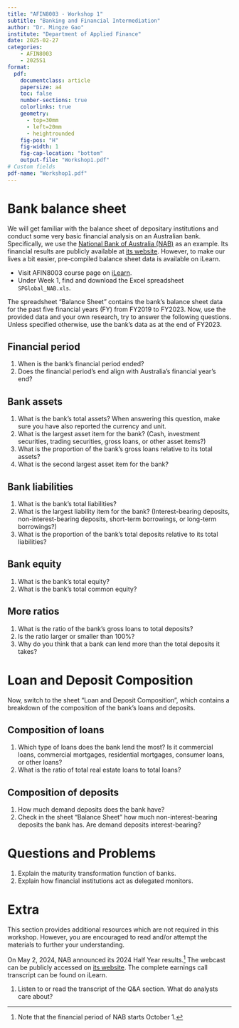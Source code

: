 ```yaml
---
title: "AFIN8003 - Workshop 1"
subtitle: "Banking and Financial Intermediation"
author: "Dr. Mingze Gao"
institute: "Department of Applied Finance"
date: 2025-02-27
categories:
    - AFIN8003
    - 2025S1
format: 
  pdf:
    documentclass: article
    papersize: a4
    toc: false
    number-sections: true
    colorlinks: true
    geometry:
      - top=30mm
      - left=20mm
      - heightrounded
    fig-pos: "H"
    fig-width: 1
    fig-cap-location: "bottom"
    output-file: "Workshop1.pdf"
# Custom fields
pdf-name: "Workshop1.pdf"
---
```


# Bank balance sheet

We will get familiar with the balance sheet of depositary institutions and conduct some very basic financial analysis on an Australian bank. Specifically, we use the [National Bank of Australia (NAB)](https://nab.com.au) as an example. Its financial results are publicly available at [its website](https://www.nab.com.au/about-us/shareholder-centre/financial-disclosures-and-reporting/financial-results). However, to make our lives a bit easier, pre-compiled balance sheet data is available on iLearn.

- Visit AFIN8003 course page on [iLearn](https://ilearn.mq.edu.au/).
- Under Week 1, find and download the Excel spreadsheet `SPGlobal_NAB.xls`.

::: {.callout-note}
The spreadsheet "Balance Sheet" contains the bank's balance sheet data for the past five financial years (FY) from FY2019 to FY2023. Now, use the provided data and your own research, try to answer the following questions. Unless specified otherwise, use the bank's data as at the end of FY2023.
:::

## Financial period

1. When is the bank's financial period ended?
2. Does the financial period's end align with Australia's financial year's end?

## Bank assets

1. What is the bank's total assets? When answering this question, make sure you have also reported the currency and unit.
2. What is the largest asset item for the bank? (Cash, investment securities, trading securities, gross loans, or other asset items?)
3. What is the proportion of the bank's gross loans relative to its total assets?
4. What is the second largest asset item for the bank?

## Bank liabilities

1. What is the bank's total liabilities?
2. What is the largest liability item for the bank? (Interest-bearing deposits, non-interest-bearing deposits, short-term borrowings, or long-term borrowings?)
3. What is the proportion of the bank's total deposits relative to its total liabilities?

## Bank equity

1. What is the bank's total equity?
2. What is the bank's total common equity?

## More ratios

1. What is the ratio of the bank's gross loans to total deposits?
2. Is the ratio larger or smaller than 100\%?
3. Why do you think that a bank can lend more than the total deposits it takes?

# Loan and Deposit Composition

Now, switch to the sheet "Loan and Deposit Composition", which contains a breakdown of the composition of the bank's loans and deposits.

## Composition of loans

1. Which type of loans does the bank lend the most? Is it commercial loans, commercial mortgages, residential mortgages, consumer loans, or other loans?
2. What is the ratio of total real estate loans to total loans?

## Composition of deposits

1. How much demand deposits does the bank have?
2. Check in the sheet "Balance Sheet" how much non-interest-bearing deposits the bank has. Are demand deposits interest-bearing?

# Questions and Problems

1. Explain the maturity transformation function of banks.
2. Explain how financial institutions act as delegated monitors.

# Extra

::: {.callout-note}
This section provides additional resources which are not required in this workshop. However, you are encouraged to read and/or attempt the materials to further your understanding.
:::

On May 2, 2024, NAB announced its 2024 Half Year results.[^note] The webcast can be publicly accessed on [its website](https://www.nab.com.au/about-us/shareholder-centre/financial-disclosures-and-reporting/investor-briefings-and-presentations). The complete earnings call transcript can be found on iLearn.

[^note]: Note that the financial period of NAB starts October 1.

1. Listen to or read the transcript of the Q&A section. What do analysts care about?